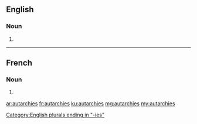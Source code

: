 ==English==

===Noun===
{{head|en}}

# {{plural of|autarchy}}

[[Category:English plurals ending in "-ies"]]

----
==French==

===Noun===
{{head|fr|plural|g=f-p}}

# {{plural of|autarchie|lang=fr}}

[[ar:autarchies]]
[[fr:autarchies]]
[[ku:autarchies]]
[[mg:autarchies]]
[[my:autarchies]]